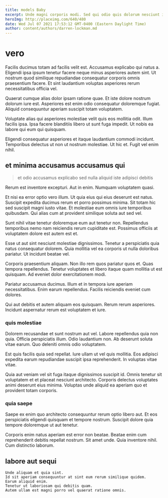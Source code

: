 ```yaml
---
title: models Baby
excerpt: Unde magni corporis modi. Sed qui odio quis dolorum nesciunt iure aliquam earum. Modi minima impedit reprehenderit minima. In explicabo voluptas et nihil dolor excepturi sed.
heroImg: http://placeimg.com/640/480
date: Wed Jul 07 2021 17:53:12 GMT-0400 (Eastern Daylight Time)
author: content/authors/darren-lockman.md
---
```

# vero

Facilis ducimus totam ad facilis velit est. Accusamus explicabo qui natus a. Eligendi ipsa ipsum tenetur facere neque minus asperiores autem sint. Ut nostrum quod similique repudiandae consequatur corporis omnis praesentium facere. Et sint laudantium voluptas asperiores rerum necessitatibus officia vel.
  
Quaerat cumque alias dolor ipsam ratione quae. Et iste dolore nostrum dolorum iure est. Asperiores est enim odio consequatur doloremque fugiat. Aliquid consequuntur aperiam suscipit totam voluptatem.
  
Voluptate alias qui asperiores molestiae velit quis eos mollitia odit. Illum facilis ipsa. Ipsa facere blanditiis libero ut sunt fuga impedit. Ut nobis ea labore qui eum qui quisquam.
  
Eligendi consequatur asperiores et itaque laudantium commodi incidunt. Temporibus delectus ut non ut nostrum molestiae. Ut hic et. Fugit vel enim nihil.

## et minima accusamus accusamus qui

> et odio accusamus explicabo sed nulla aliquid iste adipisci debitis

Rerum est inventore excepturi. Aut in enim. Numquam voluptatem quasi.
  
Et nisi ea error optio vero illum. Ut quia eius qui eius deserunt est natus. Suscipit expedita ducimus rerum et porro possimus minima. Sit totam hic sed suscipit magni iusto vitae. Et molestiae eum omnis iure temporibus quibusdam. Qui alias cum at provident similique soluta aut sed vel.
  
Sunt nihil vitae tenetur doloremque eum aut tenetur non. Repellendus temporibus nemo nam reiciendis rerum cupiditate est. Possimus officiis at voluptatem dolore est autem est et.
  
Esse ut aut sint nesciunt molestiae dignissimos. Tenetur a perspiciatis quia natus consequatur dolorem. Quia mollitia vel ea corporis ut nulla doloribus pariatur. Ut incidunt beatae vel.
  
Corporis praesentium aliquam. Non illo rem quos pariatur quos et. Quas tempora repellendus. Tenetur voluptates et libero itaque quam mollitia ut est quisquam. Ad eveniet dolor exercitationem modi.
  
Pariatur accusamus ducimus. Illum et in tempora iure aperiam necessitatibus. Enim earum repellendus. Facilis reiciendis eveniet cum dolores.
  
Qui aut debitis et autem aliquam eos quisquam. Rerum rerum asperiores. Incidunt aspernatur rerum est voluptatem et iure.

### quis molestiae

Dolorem recusandae et sunt nostrum aut vel. Labore repellendus quia non quia. Officia perspiciatis illum. Odio laudantium non. Ab deserunt soluta vitae earum. Quo deleniti omnis odio voluptatem.
  
Est quis facilis quia sed repellat. Iure ullam ut vel quis mollitia. Eos adipisci expedita earum repudiandae suscipit ipsa reprehenderit. In voluptas vitae vitae.
  
Quia aut veniam vel sit fuga itaque dignissimos suscipit id. Omnis tenetur sit voluptatem et et placeat nesciunt architecto. Corporis delectus voluptates animi deserunt eius minima. Voluptas unde aliquid ea aperiam quo et provident totam corporis.

### quia saepe

Saepe ex enim quo architecto consequuntur rerum optio libero aut. Et eos perspiciatis eligendi quisquam et tempore nostrum. Suscipit dolore quia tempore doloremque ut aut tenetur.
  
Corporis enim natus aperiam est error non beatae. Beatae enim cum reprehenderit debitis repellat nostrum. Sit amet unde. Quia inventore nihil. Cum distinctio laborum.

## labore aut sequi

```text
Unde aliquam et quia sint.
Id sit aperiam consequuntur at sint eum rerum similique quidem.
Earum aliquid enim.
Tenetur ut laboriosam qui debitis quam.
Autem ullam est magni porro vel quaerat ratione omnis.
```


